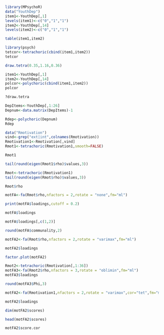 ```r
library(MPsychoR)
data("YouthDep")
item1<-YouthDep[,1]
levels(item1)<-c("0","1","1")
item2<-YouthDep[,14]
levels(item2)<-c("0","1","1")
```

```r
table(item1,item2)
```

```r
library(psych)
tetcor<-tetrachoric(cbind(item1,item2))
tetcor
```

```r
draw.tetra(0.35,1.16,0.36)
```

```r
item1<-YouthDep[,1]
item2<-YouthDep[,14]
polcor<-polychoric(cbind(item1,item2))
polcor
```

```r
?draw.tetra
```

```r
DepItems<-YouthDep[,1:26]
Depnum<-data.matrix(DepItems)-1
```

```r
Rdep<-polychoric(Depnum)
Rdep
```

```r
data("Rmotivation")
vind<-grep("ext|int",colnames(Rmotivation))
Rmotivation1<-Rmotivation[,vind]
Rmot1<-tetrachoric(Rmotivation1,smooth=FALSE)
```
```r
Rmot1
```
```r
tail(round(eigen(Rmot1$rho)$values,3))
```

```r
Rmot<-tetrachoric(Rmotivation1)
tail(round(eigen(Rmot$rho)$values,3))
```
```r
Rmot$rho
```
```r
motFA<-fa(Rmot$rho,nfactors = 2,rotate = "none",fm="ml")
```
```r
print(motFA$loadings,cutoff = 0.2)
```

```r
motFA$loadings
```
 
```r
motFA$loadings[,c(1,2)]
```
 
```r
round(motFA$communality,2)
```
```r
motFA2<-fa(Rmot$rho,nfactors = 2,rotate = "varimax",fm="ml")
```
 
```r
motFA2$loadings
```
 
 
```r
factor.plot(motFA2)
```

```r
Rmot2<-tetrachoric(Rmotivation[,1:36])
motFA3<-fa(Rmot2$rho,nfactors = 3,rotate = "oblimin",fm="ml")
motFA3$loadings
```
```r
round(motFA3$Phi,3)
```

```r
motFA2<-fa(Rmotivation1,nfactors = 2,rotate = "varimax",cor="tet",fm="ml",scores = "regression",missing = TRUE,impute = "median")
```

```r
motFA2$loadings
```

```r
dim(motFA2$scores)
```

```r
head(motFA2$scores)
```
```r
motFA2$score.cor
```

